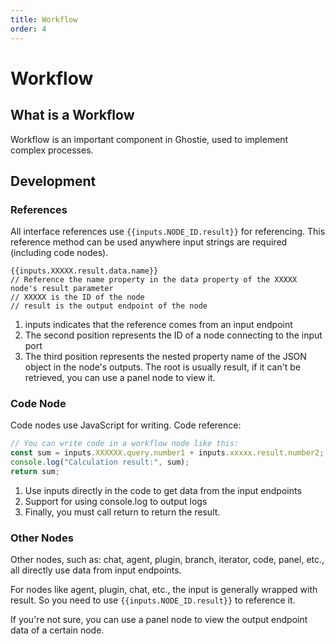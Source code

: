 ```yaml
---
title: Workflow
order: 4
---
```


# Workflow

## What is a Workflow

Workflow is an important component in Ghostie, used to implement complex processes.

## Development

### References

All interface references use `{{inputs.NODE_ID.result}}` for referencing. This reference method can be used anywhere input strings are required (including code nodes).

```plaintext
{{inputs.XXXXX.result.data.name}}
// Reference the name property in the data property of the XXXXX node's result parameter
// XXXXX is the ID of the node
// result is the output endpoint of the node
```

1. inputs indicates that the reference comes from an input endpoint
2. The second position represents the ID of a node connecting to the input port
3. The third position represents the nested property name of the JSON object in the node's outputs. The root is usually result, if it can't be retrieved, you can use a panel node to view it.

### Code Node

Code nodes use JavaScript for writing.
Code reference:

```js
// You can write code in a workflow node like this:
const sum = inputs.XXXXXX.query.number1 + inputs.xxxxx.result.number2;
console.log("Calculation result:", sum);
return sum;
```

1. Use inputs directly in the code to get data from the input endpoints
2. Support for using console.log to output logs
3. Finally, you must call return to return the result.

### Other Nodes

Other nodes, such as: chat, agent, plugin, branch, iterator, code, panel, etc., all directly use data from input endpoints.

For nodes like agent, plugin, chat, etc., the input is generally wrapped with result. So you need to use <span v-pre>`{{inputs.NODE_ID.result}}`</span> to reference it.

If you're not sure, you can use a panel node to view the output endpoint data of a certain node.
